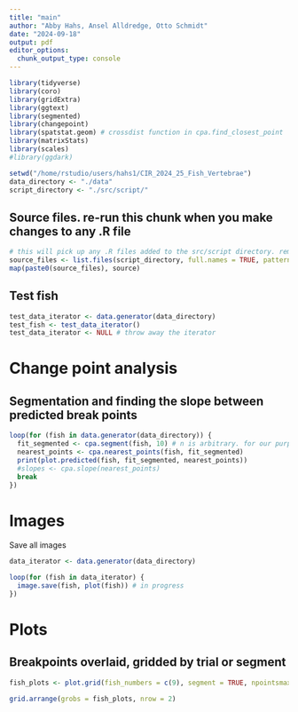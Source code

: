 ```yaml
---
title: "main"
author: "Abby Hahs, Ansel Alldredge, Otto Schmidt"
date: "2024-09-18"
output: pdf
editor_options: 
  chunk_output_type: console
---
```


```r
library(tidyverse)
library(coro)
library(gridExtra)
library(ggtext)
library(segmented)
library(changepoint)
library(spatstat.geom) # crossdist function in cpa.find_closest_point
library(matrixStats)
library(scales)
#library(ggdark) 

setwd("/home/rstudio/users/hahs1/CIR_2024_25_Fish_Vertebrae")
data_directory <- "./data"
script_directory <- "./src/script/"
```

## Source files. re-run this chunk when you make changes to any .R file
```r
# this will pick up any .R files added to the src/script directory. remember to re-run
source_files <- list.files(script_directory, full.names = TRUE, pattern = "*.R")
map(paste0(source_files), source)
```

## Test fish
```r
test_data_iterator <- data.generator(data_directory)
test_fish <- test_data_iterator()
test_data_iterator <- NULL # throw away the iterator
```

# Change point analysis

## Segmentation and finding the slope between predicted break points
```r
loop(for (fish in data.generator(data_directory)) {
  fit_segmented <- cpa.segment(fish, 10) # n is arbitrary. for our purposes, higher (10) is better because we want more resolution
  nearest_points <- cpa.nearest_points(fish, fit_segmented)
  print(plot.predicted(fish, fit_segmented, nearest_points))
  #slopes <- cpa.slope(nearest_points)
  break
})
```

# Images 

Save all images

```r
data_iterator <- data.generator(data_directory)

loop(for (fish in data_iterator) {
  image.save(fish, plot(fish)) # in progress
})
```

# Plots

## Breakpoints overlaid, gridded by trial or segment
```r
fish_plots <- plot.grid(fish_numbers = c(9), segment = TRUE, npointsmax = 10, refit = TRUE, grid_by = "Segment")

grid.arrange(grobs = fish_plots, nrow = 2)
```

